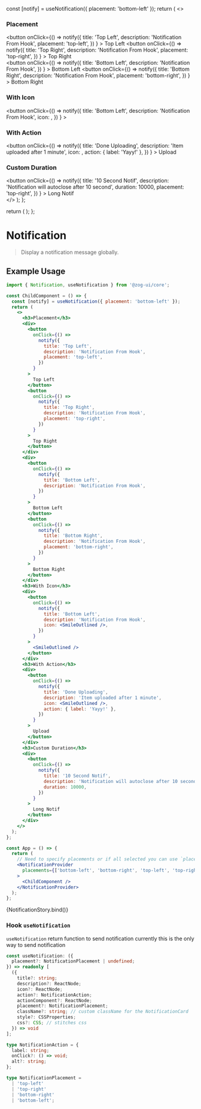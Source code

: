 
<Meta
  title="Components/Portal/Notification"
  component={[NotificationProvider]}
  argTypes={{}}
/>

  const [notify] = useNotification({ placement: 'bottom-left' });
  return (
    <>
      <h3>Placement</h3>
      <div>
        <button
          onClick={() =>
            notify({
              title: 'Top Left',
              description: 'Notification From Hook',
              placement: 'top-left',
            })
          }
        >
          Top Left
        </button>
        <button
          onClick={() =>
            notify({
              title: 'Top Right',
              description: 'Notification From Hook',
              placement: 'top-right',
            })
          }
        >
          Top Right
        </button>
      </div>
      <div>
        <button
          onClick={() =>
            notify({
              title: 'Bottom Left',
              description: 'Notification From Hook',
            })
          }
        >
          Bottom Left
        </button>
        <button
          onClick={() =>
            notify({
              title: 'Bottom Right',
              description: 'Notification From Hook',
              placement: 'bottom-right',
            })
          }
        >
          Bottom Right
        </button>
      </div>
      <h3>With Icon</h3>
      <div>
        <button
          onClick={() =>
            notify({
              title: 'Bottom Left',
              description: 'Notification From Hook',
              icon: <SmileOutlined />,
            })
          }
        >
          <SmileOutlined />
        </button>
      </div>
      <h3>With Action</h3>
      <div>
        <button
          onClick={() =>
            notify({
              title: 'Done Uploading',
              description: 'Item uploaded after 1 minute',
              icon: <SmileOutlined />,
              action: { label: 'Yayy!' },
            })
          }
        >
          Upload
        </button>
      </div>
      <h3>Custom Duration</h3>
      <div>
        <button
          onClick={() =>
            notify({
              title: '10 Second Notif',
              description: 'Notification will autoclose after 10 second',
              duration: 10000,
              placement: 'top-right',
            })
          }
        >
          Long Notif
        </button>
      </div>
    </>
  );
};

  return (
    <NotificationProvider placements="all">
      <ChildComponent />
    </NotificationProvider>
  );
};

# Notification

> Display a notification message globally.

## Example Usage

```jsx
import { Notification, useNotification } from '@zog-ui/core';

const ChildComponent = () => {
  const [notify] = useNotification({ placement: 'bottom-left' });
  return (
    <>
      <h3>Placement</h3>
      <div>
        <button
          onClick={() =>
            notify({
              title: 'Top Left',
              description: 'Notification From Hook',
              placement: 'top-left',
            })
          }
        >
          Top Left
        </button>
        <button
          onClick={() =>
            notify({
              title: 'Top Right',
              description: 'Notification From Hook',
              placement: 'top-right',
            })
          }
        >
          Top Right
        </button>
      </div>
      <div>
        <button
          onClick={() =>
            notify({
              title: 'Bottom Left',
              description: 'Notification From Hook',
            })
          }
        >
          Bottom Left
        </button>
        <button
          onClick={() =>
            notify({
              title: 'Bottom Right',
              description: 'Notification From Hook',
              placement: 'bottom-right',
            })
          }
        >
          Bottom Right
        </button>
      </div>
      <h3>With Icon</h3>
      <div>
        <button
          onClick={() =>
            notify({
              title: 'Bottom Left',
              description: 'Notification From Hook',
              icon: <SmileOutlined />,
            })
          }
        >
          <SmileOutlined />
        </button>
      </div>
      <h3>With Action</h3>
      <div>
        <button
          onClick={() =>
            notify({
              title: 'Done Uploading',
              description: 'Item uploaded after 1 minute',
              icon: <SmileOutlined />,
              action: { label: 'Yayy!' },
            })
          }
        >
          Upload
        </button>
      </div>
      <h3>Custom Duration</h3>
      <div>
        <button
          onClick={() =>
            notify({
              title: '10 Second Notif',
              description: 'Notification will autoclose after 10 second',
              duration: 10000,
            })
          }
        >
          Long Notif
        </button>
      </div>
    </>
  );
};

const App = () => {
  return (
    // Need to specify placements or if all selected you can use `placements='all'`
    <NotificationProvider
      placements={['bottom-left', 'bottom-right', 'top-left', 'top-right']}
    >
      <ChildComponent />
    </NotificationProvider>
  );
};
```

<Canvas columns={2} withSource="close">
  <Story name="Notification">{NotificationStory.bind()}</Story>
</Canvas>

<ArgsTable of={NotificationProvider} />

### Hook `useNotification`

`useNotification` return function to send notification
currently this is the only way to send notification

```ts
const useNotification: ({
  placement?: NotificationPlacement | undefined;
}) => readonly [
  ({
    title?: string;
    description?: ReactNode;
    icon?: ReactNode;
    action?: NotificationAction;
    actionComponent?: ReactNode;
    placement?: NotificationPlacement;
    className?: string; // custom className for the NotificationCard
    style?: CSSProperties;
    css?: CSS; // stitches css
  }) => void
];

type NotificationAction = {
  label: string;
  onClick?: () => void;
  alt?: string;
};

type NotificationPlacement =
  | 'top-left'
  | 'top-right'
  | 'bottom-right'
  | 'bottom-left';
```
